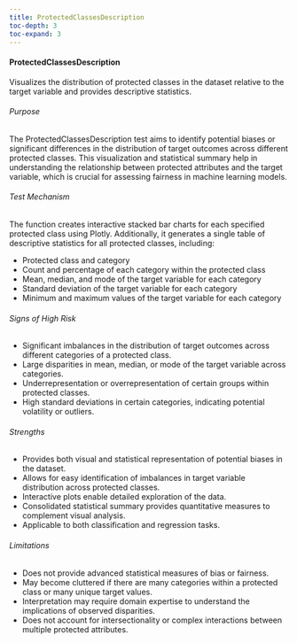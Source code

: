 ```yaml
---
title: ProtectedClassesDescription
toc-depth: 3
toc-expand: 3
---
```







 
#### ProtectedClassesDescription

Visualizes the distribution of protected classes in the dataset relative to the target variable
and provides descriptive statistics.

###### Purpose

The ProtectedClassesDescription test aims to identify potential biases or significant differences in the
distribution of target outcomes across different protected classes. This visualization and statistical summary
help in understanding the relationship between protected attributes and the target variable, which is crucial
for assessing fairness in machine learning models.

###### Test Mechanism

The function creates interactive stacked bar charts for each specified protected class using Plotly.
Additionally, it generates a single table of descriptive statistics for all protected classes, including:

- Protected class and category
- Count and percentage of each category within the protected class
- Mean, median, and mode of the target variable for each category
- Standard deviation of the target variable for each category
- Minimum and maximum values of the target variable for each category

###### Signs of High Risk

- Significant imbalances in the distribution of target outcomes across different categories of a protected class.
- Large disparities in mean, median, or mode of the target variable across categories.
- Underrepresentation or overrepresentation of certain groups within protected classes.
- High standard deviations in certain categories, indicating potential volatility or outliers.

###### Strengths

- Provides both visual and statistical representation of potential biases in the dataset.
- Allows for easy identification of imbalances in target variable distribution across protected classes.
- Interactive plots enable detailed exploration of the data.
- Consolidated statistical summary provides quantitative measures to complement visual analysis.
- Applicable to both classification and regression tasks.

###### Limitations

- Does not provide advanced statistical measures of bias or fairness.
- May become cluttered if there are many categories within a protected class or many unique target values.
- Interpretation may require domain expertise to understand the implications of observed disparities.
- Does not account for intersectionality or complex interactions between multiple protected attributes.




 